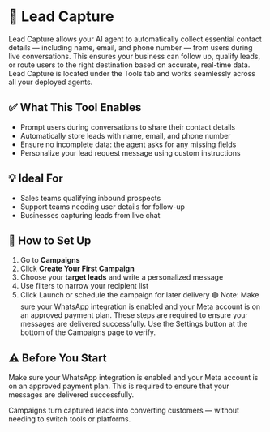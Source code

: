 # 📇 Lead Capture

Lead Capture allows your AI agent to automatically collect essential contact details — including name, email, and phone number — from users during live conversations. This ensures your business can follow up, qualify leads, or route users to the right destination based on accurate, real-time data.
Lead Capture is located under the Tools tab and works seamlessly across all your deployed agents.

## ✅ What This Tool Enables

- Prompt users during conversations to share their contact details
- Automatically store leads with name, email, and phone number
- Ensure no incomplete data: the agent asks for any missing fields
- Personalize your lead request message using custom instructions

## 💡 Ideal For

- Sales teams qualifying inbound prospects
- Support teams needing user details for follow-up
- Businesses capturing leads from live chat

## 🔧 How to Set Up

1. Go to **Campaigns** 
2. Click **Create Your First Campaign** 
3. Choose your **target leads** and write a personalized message
4. Use filters to narrow your recipient list
5. Click Launch or schedule the campaign for later delivery
🟣 Note: Make sure your WhatsApp integration is enabled and your Meta account is on an approved payment plan. These steps are required to ensure your messages are delivered successfully. Use the Settings button at the bottom of the Campaigns page to verify.

## ⚠️ Before You Start

Make sure your WhatsApp integration is enabled and your Meta account is on an approved payment plan. This is required to ensure that your messages are delivered successfully.

Campaigns turn captured leads into converting customers — without needing to switch tools or platforms.
